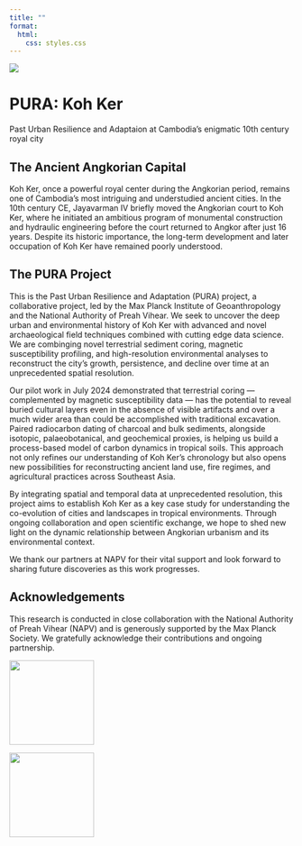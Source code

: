 ```yaml
---
title: ""
format:
  html:
    css: styles.css
---
```


![](images/kk_site_area.png){.hero-image}

<div class="hero-text">
  <h1>PURA: Koh Ker</h1>
  <p>Past Urban Resilience and Adaptaion at Cambodia’s enigmatic 10th century royal city</p>
</div>

<h2>The Ancient Angkorian Capital</h2>
Koh Ker, once a powerful royal center during the Angkorian period, remains one of Cambodia’s most intriguing and understudied ancient cities. In the 10th century CE, Jayavarman IV briefly moved the Angkorian court to Koh Ker, where he initiated an ambitious program of monumental construction and hydraulic engineering before the court returned to Angkor after just 16 years. Despite its historic importance, the long-term development and later occupation of Koh Ker have remained poorly understood.

<h2>The PURA Project</h2>
This is the Past Urban Resilience and Adaptation (PURA) project, a collaborative project, led by the Max Planck Institute of Geoanthropology and the National Authority of Preah Vihear. We seek to uncover the deep urban and environmental history of Koh Ker with advanced and novel archaeological field techniques combined with cutting edge data science. We are combinging novel terrestrial sediment coring, magnetic susceptibility profiling, and high-resolution environmental analyses to reconstruct the city's growth, persistence, and decline over time at an unprecedented spatial resolution.

Our pilot work in July 2024 demonstrated that terrestrial coring — complemented by magnetic susceptibility data — has the potential to reveal buried cultural layers even in the absence of visible artifacts and over a much wider area than could be accomplished with traditional excavation. Paired radiocarbon dating of charcoal and bulk sediments, alongside isotopic, palaeobotanical, and geochemical proxies, is helping us build a process-based model of carbon dynamics in tropical soils. This approach not only refines our understanding of Koh Ker’s chronology but also opens new possibilities for reconstructing ancient land use, fire regimes, and agricultural practices across Southeast Asia.

By integrating spatial and temporal data at unprecedented resolution, this project aims to establish Koh Ker as a key case study for understanding the co-evolution of cities and landscapes in tropical environments. Through ongoing collaboration and open scientific exchange, we hope to shed new light on the dynamic relationship between Angkorian urbanism and its environmental context.

We thank our partners at NAPV for their vital support and look forward to sharing future discoveries as this work progresses.

## Acknowledgements

This research is conducted in close collaboration with the National Authority of Preah Vihear (NAPV) and is generously supported by the Max Planck Society. We gratefully acknowledge their contributions and ongoing partnership.

::: {.grid}

::: {.g-col-6 .text-center}
[![](images/logo_napv.png){width=150px}](https://napv.gov.kh/national-authority-for-preah-vihear)
:::

::: {.g-col-6 .text-center}
[![](images/logo_mpggea.jpg){width=150px}](https://www.gea.mpg.de/)
:::

:::